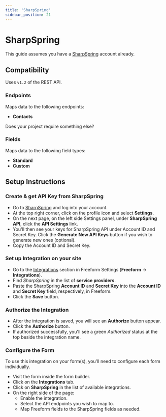```yaml
---
title: 'SharpSpring'
sidebar_position: 21
---
```



# SharpSpring<Badge type="pro" text="Pro" />

This guide assumes you have a [SharpSpring](https://sharpspring.com) account already.

## Compatibility

Uses `v1.2` of the REST API.

### Endpoints

Maps data to the following endpoints:

- **Contacts**

Does your project require something else? &nbsp; <PrimaryButtonWithLink to='/support/' label='Contact Us' />

### Fields

Maps data to the following field types:

- **Standard**
- **Custom**

## Setup Instructions

<VerticalStepWrapper>
<StepMarkdown>

### Create & get API Key from SharpSpring

- Go to [SharpSpring](https://sharpspring.com) and log into your account.
- At the top right corner, click on the profile icon and select **Settings**.
- On the next page, on the left side Settings panel, under **SharpSpring API**, click the **API Settings** link.
- You'll then see your keys for SharpSpring API under Account ID and Secret Key. Click the **Generate New API Keys** button if you wish to generate new ones (optional).
- Copy the Account ID and Secret Key.

</StepMarkdown>
<StepMarkdown>

### Set up Integration on your site

- Go to the [Integrations](../configuration/settings.mdx#integrations) section in Freeform Settings (**Freeform** → **Integrations**).
- Find _SharpSpring_ in the list of **service providers**.
- Paste the SharpSpring **Account ID** and **Secret Key** into the **Account ID** and **Secret Key** field, respectively, in Freeform.
- Click the **Save** button.

</StepMarkdown>
<StepMarkdown>

### Authorize the Integration

- After the integration is saved, you will see an **Authorize** button appear.
- Click the **Authorize** button.
- If authorized successfully, you'll see a green _Authorized_ status at the top beside the integration name.

</StepMarkdown>
<StepMarkdown>

### Configure the Form

To use this integration on your form(s), you'll need to configure each form individually.

- Visit the form inside the form builder.
- Click on the **Integrations** tab.
- Click on **SharpSpring** in the list of available integrations.
- On the right side of the page:
  - Enable the integration.
  - Select the API endpoints you wish to map to.
  - Map Freeform fields to the SharpSpring fields as needed.

</StepMarkdown>
</VerticalStepWrapper>
